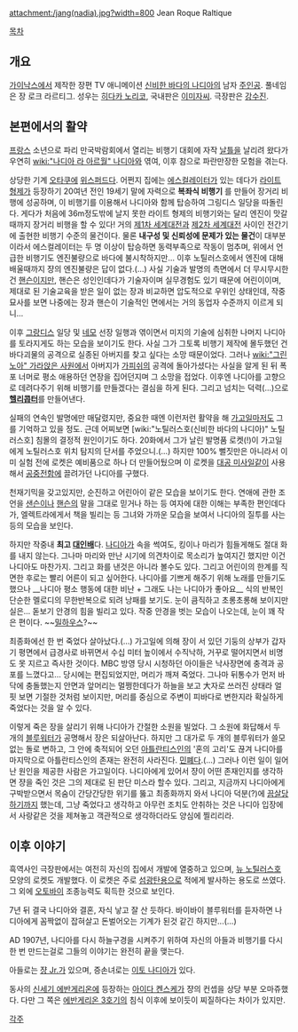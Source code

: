 attachment:/jang(nadia).jpg?width=800
Jean Roque Raltique

[[목차]]
== 개요 ==
[[가이낙스]]에서 제작한 장편 TV 애니메이션 [[신비한 바다의 나디아]]의 남자 [[주인공]]. 풀네임은 장 로크 라르티그. 성우는 [[히다카 노리코]], 국내판은 [[이미자]]씨. 극장판은 [[강수진]].

== 본편에서의 활약 ==
[[프랑스]] 소년으로 파리 만국박람회에서 열리는 비행기 대회에 자작 [[날틀]]을 날리려 왔다가 우연히 [[wiki:"나디아 라 아르월" 나디아]]와 엮여, 이후 참으로 파란만장한 모험을 겪는다.

상당한 기계 [[오타쿠]]에 [[위스퍼드]]다. 어쩐지 집에는 [[에스컬레이터]]가 있는 데다가 [[라이트 형제]]가 등장하기 20여년 전인 19세기 말에 자력으로 '''복좌식 비행기''' 를 만들어 장거리 비행에 성공하며, 이 비행기를 이용해서 나디아와 함께 탑승하여 그링디스 일당을 따돌린다. 게다가 처음에 36m정도밖에 날지 못한 라이트 형제의 비행기와는 달리 엔진이 맛갈때까지 장거리 비행을 할 수 있다! 거의 [[제1차 세계대전]]과 [[제2차 세계대전]] 사이인 전간기에 출현한 비행기 수준의 물건이다. 물론 '''내구성 및 신뢰성에 문제가 있는 물건'''이 대부분이라서 에스컬레이터는 두 명 이상이 탑승하면 동력부족으로 작동이 멈추며, 위에서 언급한 비행기도 엔진불량으로 바다에 불시착하지만... 이후 노틸러스호에서 엔진에 대해 배울때까지 쟝의 엔진불량은 답이 없다.(...) 사실 기술과 발명의 측면에서 더 무시무시한 건 [[핸슨]]이지만, 핸슨은 성인인데다가 기술자이며 실무경험도 있기 때문에 어린이이며, 제대로 된 기술교육을 받은 일이 없는 장과 비교하면 압도적으로 우위인 상태인데, 작중 묘사를 보면 나중에는 장과 핸슨이 기술적인 면에서는 거의 동업자 수준까지 이르게 되니...

이후 [[그랑디스]] 일당 및 [[네모]] 선장 일행과 엮이면서 미지의 기술에 심취한 나머지 나디아를 토라지게도 하는 모습을 보이기도 한다. 사실 그가 그토록 비행기 제작에 몰두했던 건 바다괴물의 공격으로 실종된 아버지를 찾고 싶다는 소망 때문이었다. 그러나 [[wiki:"그린노아" 가라앉은 사원]]에서 아버지가 [[가피쉬]]의 공격에 돌아가셨다는 사실을 알게 된 뒤 폭포 너머로 평소 애용하던 연장을 집어던지며 그 소망을 접었다. 이후엔 나디아를 고향으로 데려다주기 위해 비행기를 만들겠다는 결심을 하게 된다. 그리고 넘치는 덕력(...)으로 '''[[헬리콥터]]'''를 만들어낸다.

실패의 연속인 발명에만 매달렸지만, 중요한 때엔 이런저런 활약을 해 [[가고일]]마저도 그를 기억하고 있을 정도. 근데 어찌보면 [wiki:"노틸러스호(신비한 바다의 나디아)" 노틸러스호] 침몰의 결정적 원인이기도 하다. 20화에서 그가 날린 발명품 로켓(!)이 가고일에게 노틸러스호 위치 탐지의 단서를 주었으니.(…) 하지만 100% 뻘짓만은 아니라서 이미 실험 전에 로켓은 예비품으로 하나 더 만들어뒀으며 이 로켓을 [[대공 미사일]]같이 사용해서 [[공중전함]]에 끌려가던 나디아를 구했다.

천재기믹을 갖고있지만, 순진하고 어린아이 같은 모습을 보이기도 한다. 연애에 관한 조언을 [[샌슨]]이나 [[핸슨]]의 말을 그대로 믿거나 하는 등 여자에 대한 이해는 부족한 편인데다가, 엘렉트라에게서 책을 빌리는 등 그녀와 가까운 모습을 보여서 나디아의 질투를 사는 등의 모습을 보인다.

하지만 작중내 '''최고 [[대인배]]'''다. [[나디아]]가 속을 썩여도, 킹이나 마리가 힘들게해도 절대 화를 내지 않는다. 그나마 마리와 만난 시기에 의견차이로 목소리가 높여지긴 했지만 이건 나디아도 마찬가지. 그리고 화를 낸것은 아니라 볼수도 있다. 그리고 어린이의 한계를 직면한 후로는 빨리 어른이 되고 싶어한다. 나디아를 기쁘게 해주기 위해 노래를 만들기도 했으나 __나디아 평소 행동에 대한 비난 + 그래도 나는 나디아가 좋아요__ 식의 반복인 단순한 멜로디의 무한반복으로 되려 낭패를 보기도. 눈이 큼직하고 초롱초롱해 보이지만 실은... 돋보기 안경의 힘을 빌리고 있다. 작중 안경을 벗는 모습이 나오는데, 눈이 꽤 작은 편이다. ~~[[밀하우스]]?~~

최종화에선 한 번 죽었다 살아났다.(…) 가고일에 의해 장이 서 있던 기둥의 상부가 갑자기 평면에서 급경사로 바뀌면서 수십 미터 높이에서 수직낙하, 거꾸로 떨어지면서 비명도 못 지르고 즉사한 것이다. MBC 방영 당시 시청하던 아이들은 낙사장면에 충격과 공포를 느꼈다고... 당시에는 편집되었지만, 머리가 깨져 죽었다. 그나마 뒤통수가 먼저 바닥에 충돌했는지 안면과 앞머리는 멀쩡한데다가 하늘을 보고 大자로 쓰러진 상태라 얼핏 보면 기절한 것처럼 보이지만, 머리를 중심으로 주변이 피바다로 변한지라 확실하게 죽었다는 것을 알 수 있다.

이렇게 죽은 장을 살리기 위해 나디아가 간절한 소원을 빌었다. 그 소원에 화답해서 두 개의 [[블루워터]]가 공명해서 장은 되살아난다. 하지만 그 대가로 두 개의 블루워터가 쓸모없는 돌로 변하고, 그 안에 축적되어 오던 [[아틀란티스]]인의 '혼의 고리'도 끊겨 나디아를 마지막으로 아틀란티스인의 존재는 완전히 사라진다. [[민폐]]다.(…) 그러나 이런 일이 일어난 원인을 제공한 사람은 가고일이다. 나디아에게 있어서 쟝이 어떤 존재인지를 생각하면 쟝을 죽인 것은 그의 제대로 된 판단 미스라 할수 있다. 그리고, 지금까지 나디아에게 구박받으면서 목숨이 간당간당한 위기를 뚫고 최종화까지 와서 나디아 덕분(?)에 [[끔살]]당하기까지 했는데, 그냥 죽었다고 생각하고 아무런 조치도 안취하는 것은 나디아 입장에서 사랑같은 것을 제쳐놓고 객관적으로 생각하더라도 양심에 찔리리라.

== 이후 이야기 ==
흑역사인 극장판에서는 여전히 자신의 집에서 개발에 열중하고 있으며, [[뉴 노틸러스호]] 모양의 로켓도 개발했다. 이 로켓은 주로 [[섬광탄]]용으로 적에게 발사하는 용도로 쓰였다. 그 외에 [[오토바이]] 조종능력도 획득한 것으로 보인다.

7년 뒤 결국 나디아와 결혼, 자식 낳고 잘 산 듯하다. 바이바이 블루워터를 듣자하면 나디아에게 꼼짝없이 잡혀살고 돈벌어오는 기계가 된것 같긴 하지만...(...)

AD 1907년, 나디아를 다시 하늘구경을 시켜주기 위하여 자신의 아들과 비행기를 다시 한 번 만드는걸로 그들의 이야기는 완전히 끝을 맺는다.

아들로는 [[쟝 Jr.]]가 있으며, 증손녀로는 [[이토 나디아]]가 있다. 

동사의 [[신세기 에반게리온]]에 등장하는 [[아이다 켄스케]]가 쟝의 컨셉을 상당 부분 오마쥬했다. 다만 그 쪽은 [[에반게리온 3호기]]의 침식 이후에 보이듯이 찌질하다는 차이가 있지만.

[[각주]]
